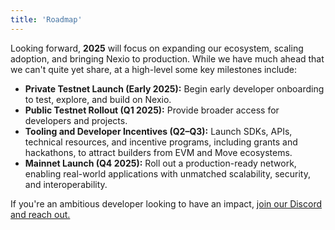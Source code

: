 ```yaml
---
title: 'Roadmap'
---
```


Looking forward, **2025** will focus on expanding our ecosystem, scaling adoption, and bringing Nexio to production. While we have much ahead  that we can't quite yet share, at a high-level some key milestones include:

* **Private Testnet Launch (Early 2025):** Begin early developer onboarding to test, explore, and build on Nexio.
* **Public Testnet Rollout (Q1 2025):** Provide broader access for developers and projects.
* **Tooling and Developer Incentives (Q2–Q3):** Launch SDKs, APIs, technical resources, and incentive programs, including grants and hackathons, to attract builders from EVM and Move ecosystems.
* **Mainnet Launch (Q4 2025):** Roll out a production-ready network, enabling real-world applications with unmatched scalability, security, and interoperability.

If you're an ambitious developer looking to have an impact, [join our Discord and reach out.](https://discord.com/invite/nexio)
